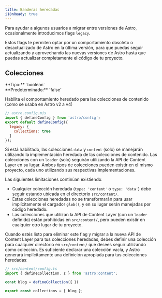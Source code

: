 ```yaml
---
title: Banderas heredadas
i18nReady: true
---
```


Para ayudar a algunos usuarios a migrar entre versiones de Astro, ocasionalmente introducimos flags `legacy`.

Estos flags te permiten optar por un comportamiento obsoleto o desactualizado de Astro en la última versión, para que puedas seguir actualizando y aprovechando las nuevas versiones de Astro hasta que puedas actualizar completamente el código de tu proyecto.


## Colecciones

<p>
**Tipo:** `boolean`<br />
**Predeterminado:** `false`<br />
<Since v="5.0.0" />
</p>

Habilita el comportamiento heredado para las colecciones de contenido (como se usaba en Astro v2 a v4)

```js
// astro.config.mjs
import { defineConfig } from 'astro/config';
export default defineConfig({
  legacy: {
    collections: true
  }
});
```

Si está habilitado, las colecciones `data` y `content` (solo) se manejarán utilizando la implementación heredada de las colecciones de contenido. Las colecciones con un `loader` (solo) seguirán utilizando la API de Content Layer en su lugar. Ambos tipos de colecciones pueden existir en el mismo proyecto, cada uno utilizando sus respectivas implementaciones.

Las siguientes limitaciones continúan existiendo:

- Cualquier colección heredada (`type: 'content'` o `type: 'data'`) debe seguir estando ubicada en el directorio `src/content/`.
- Estas colecciones heredadas no se transformarán para usar implícitamente el cargador `glob()`, y en su lugar serán manejadas por código heredado.
- Las colecciones que utilizan la API de Content Layer (con un `loader` definido) están prohibidas en `src/content/`, pero pueden existir en cualquier otro lugar de tu proyecto.

Cuando estés listo para eliminar este flag y migrar a la nueva API de Content Layer para tus colecciones heredadas, debes definir una colección para cualquier directorio en `src/content/` que desees seguir utilizando como colección. Es suficiente declarar una colección vacía, y Astro generará implícitamente una definición apropiada para tus colecciones heredadas:

```js
// src/content/config.ts
import { defineCollection, z } from 'astro:content';

const blog = defineCollection({ })

export const collections = { blog };
```
